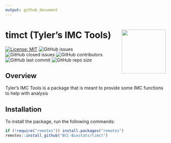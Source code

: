 ```yaml
---
output: github_document
---
```



# timct (Tyler's IMC Tools) <a href="https://github.com/BCC-Biostats/SEERdb"><img src="man/figures/SEERdbhex.png" align="right" height="138" /></a>

[![License: MIT](https://img.shields.io/badge/License-MIT-yellow.svg)](https://opensource.org/licenses/MIT) ![GitHub issues](https://img.shields.io/github/issues/BCC-Biostats/timct) ![GitHub closed issues](https://img.shields.io/github/issues-closed/BCC-Biostats/timct)
 ![GitHub contributors](https://img.shields.io/github/contributors/BCC-Biostats/timct) ![GitHub last commit](https://img.shields.io/github/last-commit/BCC-Biostats/timct) ![GitHub repo size](https://img.shields.io/github/repo-size/BCC-Biostats/timct)







## Overview

Tyler's IMC Tools is a package that is meant to provide some IMC functions to help with analysis


## Installation

To install the package, run the following commands:

```r
if (!require("remotes")) install.packages("remotes")
remotes::install_github("BCC-Biostats/timct")   
```
